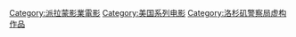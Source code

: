 {{Commons category|The Naked Gun}}

{{Catmain}}
{{DEFAULTSORT:Naked Gun, The}}
[[Category:派拉蒙影業電影|Category:派拉蒙影業電影]]
[[Category:美国系列电影|Category:美国系列电影]]
[[Category:洛杉矶警察局虚构作品|Category:洛杉矶警察局虚构作品]]